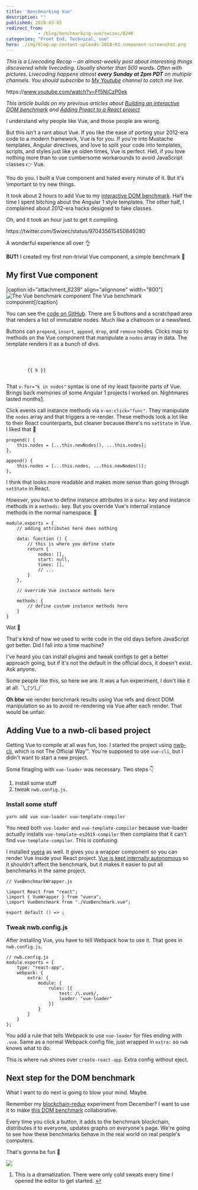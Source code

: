 ```yaml
---
title: 'Benchmarking Vue'
description: ""
published: 2018-03-05
redirect_from: 
            - /blog/benchmarking-vue/swizec/8240
categories: "Front End, Technical, vue"
hero: ./img/blog-wp-content-uploads-2018-03-component-screenshot.png
---
```

_This is a Livecoding Recap – an almost-weekly post about interesting things discovered while livecoding. Usually shorter than 500 words. Often with pictures. Livecoding happens almost **every Sunday at 2pm PDT** on multiple channels. You should subscribe to [My Youtube](https://www.youtube.com/user/TheSwizec) channel to catch me live._



https&#x3A;//www.youtube.com/watch?v=Ff5NiCzP0ek



_This article builds on my previous articles about [Building an interactive DOM benchmark](https://swizec.com/blog/building-interactive-dom-benchmark-preliminary-results/swizec/8219) and [Adding Preact to a React project](https://swizec.com/blog/seamlessly-render-preact-component-react-project/swizec/8224)_



I understand why people like Vue, and those people are wrong.



But this isn't a rant about Vue. If you like the ease of porting your 2012-era code to a modern framework, Vue is for you. If you're into Mustache templates, Angular directives, and love to split your code into templates, scripts, and styles just like ye olden times, Vue is perfect. Hell, if you love nothing more than to use cumbersome workarounds to avoid JavaScript classes 👉 Vue.



You do you. I built a Vue component and hated every minute of it. But it's \\important to try new things.



It took about 2 hours to add Vue to my [interactive DOM benchmark](https://dom-benchmark.now.sh/). Half the time I spent bitching about the Angular 1 style templates. The other half, I complained about 2012-era hacks designed to fake classes.



Oh, and it took an hour just to get it compiling.



https&#x3A;//twitter.com/Swizec/status/970435615450849280



A wonderful experience all over 👌



**BUT!** I created my first non-trivial Vue component, a simple benchmark 🎉



## My first Vue component



\[caption id="attachment_8239" align="alignnone" width="800"]![The Vue benchmark component](./img/blog-wp-content-uploads-2018-03-component-screenshot.png) The Vue benchmark component\[/caption]



You can see the [code on GitHub](https://github.com/Swizec/dom-benchmark/blob/master/src/benchmarks/VueBenchmark.vue). There are 5 buttons and a scratchpad area that renders a list of immutable nodes. Much like a chatroom or a newsfeed.



Buttons can `prepend`, `insert`, `append`, `drop`, and `remove` nodes. Clicks map to methods on the Vue component that manipulate a `nodes` array in data. The template renders it as a bunch of divs.



```

    

        {{ k }}
    
```



That `v-for="k in nodes"` syntax is one of my least favorite parts of Vue. Brings back memories of some Angular 1 projects I worked on. Nightmares lasted months[1](#fn1).



Click events call instance methods via `v-on:click="func"`. They manipulate the `nodes` array and that triggers a re-render. These methods look a lot like to their React counterparts, but cleaner because there's no `setState` in Vue. I liked that 🤫



```
prepend() {
    this.nodes = [...this.newNodes(), ...this.nodes];
},

append() {
    this.nodes = [...this.nodes, ...this.newNodes()];
},
```



I think that looks more readable and makes more sense than going through `setState` in React.



_However_, you have to define instance attributes in a `data:` key and instance methods in a `methods:` key. But you override Vue's internal instance methods in the normal namespace. 🤨



```
module.exports = {
    // adding attributes here does nothing
 
    data: function () {
        // this is where you define state
        return {
            nodes: [],
            start: null,
            times: [],
            // ...
        }
    },
 
    // override Vue instance methods here
 
    methods: {
        // define custom instance methods here
    }
}
```



Wat 🤨



That's kind of how we used to write code in the old days before JavaScript got better. Did I fall into a time machine?



I've heard you can install plugins and tweak configs to get a better approach going, but if it's not the default in the official docs, it doesn't exist. Ask anyone.



Some people like this, so here we are. It was a fun experiment, I don't like it at all. ¯\\\_(ツ)\_/¯



**Oh btw** we render benchmark results using Vue refs and direct DOM manipulation so as to avoid re-rendering via Vue after each render. That would be unfair.



## Adding Vue to a nwb-cli based project



Getting Vue to compile at all was fun, too. I started the project using [nwb-cli](https://github.com/insin/nwb), which is not The Official Way™. You're supposed to use `vue-cli`, but I didn't want to start a new project.



Some finagling with `vue-loader` was necessary. Two steps 👇



1. install some stuff
2. tweak `nwb.config.js`.



### Install some stuff



```
yarn add vue vue-loader vue-template-compiler
```



You need both `vue-loader` and `vue-template-compiler` because vue-loader actually installs `vue-template-es2015-compiler` then complains that it can't find `vue-template-compiler`. This is confusing.



I installed [vuera](https://github.com/akxcv/vuera) as well. It gives you a wrapper component so you can render Vue inside your React project. [Vue is kept internally autonomous](https://github.com/akxcv/vuera/blob/master/src/wrappers/Vue.js%60) so it shouldn't affect the benchmark, but it makes it easier to put all benchmarks in the same project.



```
// VueBenchmarkWrapper.js

\import React from "react";
\import { VueWrapper } from "vuera";
\import VueBenchmark from "./VueBenchmark.vue";

export default () => ;
```



### Tweak nwb.config.js



After installing Vue, you have to tell Webpack how to use it. That goes in `nwb.config.js`.



```
// nwb.config.js
module.exports = {
    type: "react-app",
    webpack: {
        extra: {
            module: {
                rules: [{ 
                    test: /\.vue$/, 
                    loader: "vue-loader" 
                }]
            }
        }
    }
};
```



You add a rule that tells Webpack to use `vue-loader` for files ending with `.vue`. Same as a normal Webpack config file, just wrapped in `extra:` so `nwb` knows what to do.



This is where `nwb` shines over `create-react-app`. Extra config without eject.



## Next step for the DOM benchmark



What I want to do next is going to blow your mind. Maybe.



Remember my [blockchain-redux](https://swizec.com/blog/blockchain-redux-experiment-part-2/swizec/8055) experiment from December? I want to use it to make [this DOM benchmark](https://dom-benchmark.now.sh/) collaborative.



Every time you click a button, it adds to the benchmark blockchain, distributes it to everyone, updates graphs on everyone's page. We're going to see how these benchmarks behave in the real world on real people's computers.



That's gonna be fun 🤘



![](./img/media-u0v3z2iQLxyHC-giphy.gif)



1. This is a dramatization. There were only cold sweats every time I opened the editor to get started. [↩](#ffn1)